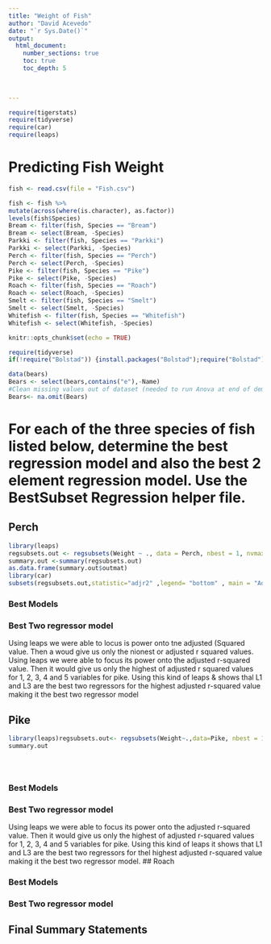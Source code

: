 ```yaml
---
title: "Weight of Fish"
author: "David Acevedo"
date: "`r Sys.Date()`"  
output: 
  html_document:
    number_sections: true
    toc: true
    toc_depth: 5

 
    
---
```



```r
require(tigerstats)
require(tidyverse)
require(car)
require(leaps)
```

# Predicting Fish Weight
```r
fish <- read.csv(file = "Fish.csv")
```

```r
 
fish <- fish %>%
mutate(across(where(is.character), as.factor))
levels(fish$Species)
Bream <- filter(fish, Species == "Bream")
Bream <- select(Bream, -Species) 
Parkki <- filter(fish, Species == "Parkki")
Parkki <- select(Parkki, -Species) 
Perch <- filter(fish, Species == "Perch")
Perch <- select(Perch, -Species) 
Pike <- filter(fish, Species == "Pike")
Pike <- select(Pike, -Species) 
Roach <- filter(fish, Species == "Roach")
Roach <- select(Roach, -Species) 
Smelt <- filter(fish, Species == "Smelt")
Smelt <- select(Smelt, -Species) 
Whitefish <- filter(fish, Species == "Whitefish")
Whitefish <- select(Whitefish, -Species) 
```

```r
knitr::opts_chunk$set(echo = TRUE)
```
```r
require(tidyverse)
if(!require("Bolstad")) {install.packages("Bolstad");require("Bolstad")}

data(bears)
Bears <- select(bears,contains("e"),-Name)
#Clean missing values out of dataset (needed to run Anova at end of demo)
Bears<- na.omit(Bears)
```

# For each of the three species of fish listed below, determine the best regression model and also the best 2 element regression model. Use the BestSubset Regression helper file.


## Perch
```r
library(leaps)
regsubsets.out <- regsubsets(Weight ~ ., data = Perch, nbest = 1, nvmax = NULL, force.in = NULL, force.out =NULL, method= "exhaustive") 
summary.out <-summary(regsubsets.out)
as.data.frame(summary.out$outmat)
library(car)
subsets(regsubsets.out,statistic="adjr2" ,legend= "bottom" , main = "Adjusted R^2")
```
### Best Models

### Best Two regressor model
Using leaps we were able to locus is power onto tne adjusted (Squared value. Then a woud give us only the nionest or adjusted r squared values. Using leaps we were able to focus its power onto the adjusted r-squared value. Then it would give us only the highest of adjusted r squared values for 1, 2, 3, 4 and 5 variables for pike. Using this kind of leaps & shows thal L1 and L3 are the best two regressors for the highest adjusted r-squared
value making it the best two regressor model

## Pike
```r
library(leaps)regsubsets.out<- regsubsets(Weight~.,data=Pike, nbest = 1, nvmax = NULL, force.in = NULL, force.out = NULL,method= "exhuastive")
summary.out





```
### Best Models

### Best Two regressor model
Using leaps we were able to focus its power onto the adjusted r-squared value.
Then it would give us only the highest of adjusted r-squared values for 1, 2,
3, 4 and 5 variables for pike. Using this kind of leaps it shows that L1 and
L3 are the best two regressors for thel highest adjusted r-squared value making
it the best two regressor model.
## Roach

### Best Models

### Best Two regressor model

## Final Summary Statements